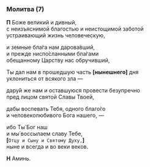 ### Молитва (7)

**П** Боже великий и дивный,  
с неизъяснимой благостью и неистощимой заботой  
устраивающий жизнь человеческую,

и земные бла́га нам дарова́вший,  
и прежде ниспо́сланными бла́гами  
обещанному Царству нас обручивший,

Ты дал нам в прошедшую часть **[**нынешнего**]** дня  
уклониться от всякого зла —

дару́й же нам и оставшуюся провести безупречно  
пред лицом святой Славы Твоей,

дабы воспевать Тебя, одного благо́го  
и человеколюбивого Бога нашего, —

ибо Ты́ Бог наш  
и мы́ воссылаем славу Тебе,  
**[**`Отцу и Сыну и Святому Духу,`**]**  
ныне и всегда и во веки веков.

**Н** Аминь.
